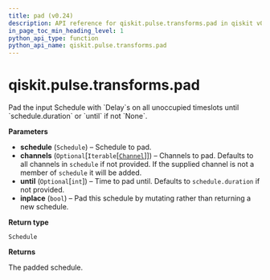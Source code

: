 ```yaml
---
title: pad (v0.24)
description: API reference for qiskit.pulse.transforms.pad in qiskit v0.24
in_page_toc_min_heading_level: 1
python_api_type: function
python_api_name: qiskit.pulse.transforms.pad
---
```


<span id="qiskit-pulse-transforms-pad" />

# qiskit.pulse.transforms.pad

<Function id="qiskit.pulse.transforms.pad" isDedicatedPage={true} github="https://github.com/qiskit/qiskit/tree/stable/0.16/qiskit/pulse/transforms.py" signature="pad(schedule, channels=None, until=None, inplace=False)">
  Pad the input Schedule with `Delay`s on all unoccupied timeslots until `schedule.duration` or `until` if not `None`.

  **Parameters**

  *   **schedule** (`Schedule`) – Schedule to pad.
  *   **channels** (`Optional`\[`Iterable`\[[`Channel`](qiskit.pulse.channels#channel "qiskit.pulse.channels.Channel")]]) – Channels to pad. Defaults to all channels in `schedule` if not provided. If the supplied channel is not a member of `schedule` it will be added.
  *   **until** (`Optional`\[`int`]) – Time to pad until. Defaults to `schedule.duration` if not provided.
  *   **inplace** (`bool`) – Pad this schedule by mutating rather than returning a new schedule.

  **Return type**

  `Schedule`

  **Returns**

  The padded schedule.
</Function>

